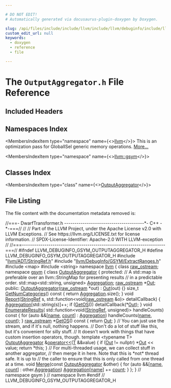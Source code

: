 ```yaml
---

# DO NOT EDIT!
# Automatically generated via docusaurus-plugin-doxygen by Doxygen.

slug: /api/files/include/include/llvm/include/llvm/debuginfo/include/llvm/debuginfo/gsym/outputaggregator-h
custom_edit_url: null
keywords:
  - doxygen
  - reference
  - file

---
```





# The `OutputAggregator.h` File Reference

<DoxygenPage pluginConfig={pluginConfig}>



## Included Headers

<IncludesList>
<IncludesListItem
  filePath="llvm/ADT/StringRef.h"
  permalink="/docs/api/files/include/include/llvm/include/llvm/adt/stringref-h"
  isLocal="true" />
<IncludesListItem
  filePath="llvm/DebugInfo/GSYM/ExtractRanges.h"
  permalink="/docs/api/files/include/include/llvm/include/llvm/debuginfo/include/llvm/debuginfo/gsym/extractranges-h"
  isLocal="true" />
<IncludesListItem
  filePath="map"
  permalink=""
  isLocal="false" />
<IncludesListItem
  filePath="string"
  permalink=""
  isLocal="false" />
</IncludesList>

## Namespaces Index

<MembersIndex>

<MembersIndexItem
  type="namespace"
  name={<><a href="/docs/api/namespaces/llvm">llvm</a></>}>
This is an optimization pass for GlobalISel generic memory operations. <a href="/docs/api/namespaces/llvm/#details">More...</a>
</MembersIndexItem>

<MembersIndexItem
  type="namespace"
  name={<><a href="/docs/api/namespaces/llvm/gsym">llvm::gsym</a></>}>
</MembersIndexItem>

</MembersIndex>

## Classes Index

<MembersIndex>

<MembersIndexItem
  type="class"
  name={<><a href="/docs/api/classes/llvm/gsym/outputaggregator">OutputAggregator</a></>}>
</MembersIndexItem>

</MembersIndex>


## File Listing

The file content with the documentation metadata removed is:

<ProgramListing>

<Link id="l00001" /><CodeLine lineNumber="1"><Highlight kind="comment">//===- DwarfTransformer.h ---------------------------------------&#42;- C++ -&#42;-===//</Highlight><Highlight kind="normal"></Highlight></CodeLine>
<Link id="l00002" /><CodeLine lineNumber="2"><Highlight kind="normal"></Highlight><Highlight kind="comment">//</Highlight><Highlight kind="normal"></Highlight></CodeLine>
<Link id="l00003" /><CodeLine lineNumber="3"><Highlight kind="normal"></Highlight><Highlight kind="comment">// Part of the LLVM Project, under the Apache License v2.0 with LLVM Exceptions.</Highlight><Highlight kind="normal"></Highlight></CodeLine>
<Link id="l00004" /><CodeLine lineNumber="4"><Highlight kind="normal"></Highlight><Highlight kind="comment">// See https://llvm.org/LICENSE.txt for license information.</Highlight><Highlight kind="normal"></Highlight></CodeLine>
<Link id="l00005" /><CodeLine lineNumber="5"><Highlight kind="normal"></Highlight><Highlight kind="comment">// SPDX-License-Identifier: Apache-2.0 WITH LLVM-exception</Highlight><Highlight kind="normal"></Highlight></CodeLine>
<Link id="l00006" /><CodeLine lineNumber="6"><Highlight kind="normal"></Highlight><Highlight kind="comment">//</Highlight><Highlight kind="normal"></Highlight></CodeLine>
<Link id="l00007" /><CodeLine lineNumber="7"><Highlight kind="normal"></Highlight><Highlight kind="comment">//===----------------------------------------------------------------------===//</Highlight><Highlight kind="normal"></Highlight></CodeLine>
<Link id="l00008" /><CodeLine lineNumber="8"><Highlight kind="normal"></Highlight></CodeLine>
<Link id="l00009" /><CodeLine lineNumber="9"><Highlight kind="normal"></Highlight><Highlight kind="preprocessor">#ifndef LLVM&#95;DEBUGINFO&#95;GSYM&#95;OUTPUTAGGREGATOR&#95;H</Highlight><Highlight kind="normal"></Highlight></CodeLine>
<Link id="l00010" /><CodeLine lineNumber="10"><Highlight kind="normal"></Highlight><Highlight kind="preprocessor">#define LLVM&#95;DEBUGINFO&#95;GSYM&#95;OUTPUTAGGREGATOR&#95;H</Highlight><Highlight kind="normal"></Highlight></CodeLine>
<Link id="l00011" /><CodeLine lineNumber="11"><Highlight kind="normal"></Highlight></CodeLine>
<Link id="l00012" /><CodeLine lineNumber="12"><Highlight kind="normal"></Highlight><Highlight kind="preprocessor">#include &quot;<a href="/docs/api/files/include/include/llvm/include/llvm/adt/stringref-h">llvm/ADT/StringRef.h</a>&quot;</Highlight><Highlight kind="normal"></Highlight></CodeLine>
<Link id="l00013" /><CodeLine lineNumber="13"><Highlight kind="normal"></Highlight><Highlight kind="preprocessor">#include &quot;<a href="/docs/api/files/include/include/llvm/include/llvm/debuginfo/include/llvm/debuginfo/gsym/extractranges-h">llvm/DebugInfo/GSYM/ExtractRanges.h</a>&quot;</Highlight><Highlight kind="normal"></Highlight></CodeLine>
<Link id="l00014" /><CodeLine lineNumber="14"><Highlight kind="normal"></Highlight></CodeLine>
<Link id="l00015" /><CodeLine lineNumber="15"><Highlight kind="normal"></Highlight><Highlight kind="preprocessor">#include &lt;map&gt;</Highlight><Highlight kind="normal"></Highlight></CodeLine>
<Link id="l00016" /><CodeLine lineNumber="16"><Highlight kind="normal"></Highlight><Highlight kind="preprocessor">#include &lt;string&gt;</Highlight><Highlight kind="normal"></Highlight></CodeLine>
<Link id="l00017" /><CodeLine lineNumber="17"><Highlight kind="normal"></Highlight></CodeLine>
<Link id="l00018" /><CodeLine lineNumber="18"><Highlight kind="normal"></Highlight><Highlight kind="keyword">namespace </Highlight><Highlight kind="normal"><a href="/docs/api/namespaces/llvm">llvm</a> &#123;</Highlight></CodeLine>
<Link id="l00019" /><CodeLine lineNumber="19"><Highlight kind="normal"></Highlight></CodeLine>
<Link id="l00020" /><CodeLine lineNumber="20"><Highlight kind="normal"></Highlight><Highlight kind="keyword">class </Highlight><Highlight kind="normal"><a href="/docs/api/classes/llvm/raw-ostream">raw&#95;ostream</a>;</Highlight></CodeLine>
<Link id="l00021" /><CodeLine lineNumber="21"><Highlight kind="normal"></Highlight></CodeLine>
<Link id="l00022" /><CodeLine lineNumber="22"><Highlight kind="normal"></Highlight><Highlight kind="keyword">namespace </Highlight><Highlight kind="normal"><a href="/docs/api/namespaces/llvm/gsym">gsym</a> &#123;</Highlight></CodeLine>
<Link id="l00023" /><CodeLine lineNumber="23"><Highlight kind="normal"></Highlight></CodeLine>
<Link id="l00024" /><CodeLine lineNumber="24" lineLink="/docs/api/classes/llvm/gsym/outputaggregator"><Highlight kind="normal"></Highlight><Highlight kind="keyword">class </Highlight><Highlight kind="normal"><a href="/docs/api/classes/llvm/gsym/outputaggregator/#a2e3b3b19e6adfc366f706660aa8255e8">OutputAggregator</a> &#123;</Highlight></CodeLine>
<Link id="l00025" /><CodeLine lineNumber="25"><Highlight kind="normal"></Highlight><Highlight kind="keyword">protected</Highlight><Highlight kind="normal">:</Highlight></CodeLine>
<Link id="l00026" /><CodeLine lineNumber="26"><Highlight kind="normal">  </Highlight><Highlight kind="comment">// A std::map is preferable over an llvm::StringMap for presenting results</Highlight><Highlight kind="normal"></Highlight></CodeLine>
<Link id="l00027" /><CodeLine lineNumber="27"><Highlight kind="normal">  </Highlight><Highlight kind="comment">// in a predictable order.</Highlight><Highlight kind="normal"></Highlight></CodeLine>
<Link id="l00028" /><CodeLine lineNumber="28" lineLink="/docs/api/classes/llvm/gsym/outputaggregator/#ac059d31fd5f633ad6cfe296be8ff3c4f"><Highlight kind="normal">  std::map&lt;std::string, unsigned&gt; <a href="/docs/api/classes/llvm/gsym/outputaggregator/#ac059d31fd5f633ad6cfe296be8ff3c4f">Aggregation</a>;</Highlight></CodeLine>
<Link id="l00029" /><CodeLine lineNumber="29" lineLink="/docs/api/classes/llvm/gsym/outputaggregator/#a753aa5926e1055414cb09133ac724b90"><Highlight kind="normal">  <a href="/docs/api/classes/llvm/raw-ostream">raw&#95;ostream</a> &#42;<a href="/docs/api/classes/llvm/gsym/outputaggregator/#a753aa5926e1055414cb09133ac724b90">Out</a>;</Highlight></CodeLine>
<Link id="l00030" /><CodeLine lineNumber="30"><Highlight kind="normal"></Highlight></CodeLine>
<Link id="l00031" /><CodeLine lineNumber="31"><Highlight kind="normal"></Highlight><Highlight kind="keyword">public</Highlight><Highlight kind="normal">:</Highlight></CodeLine>
<Link id="l00032" /><CodeLine lineNumber="32" lineLink="/docs/api/classes/llvm/gsym/outputaggregator/#a2e3b3b19e6adfc366f706660aa8255e8"><Highlight kind="normal">  <a href="/docs/api/classes/llvm/gsym/outputaggregator/#a2e3b3b19e6adfc366f706660aa8255e8">OutputAggregator</a>(<a href="/docs/api/classes/llvm/raw-ostream">raw&#95;ostream</a> &#42;out) : <a href="/docs/api/classes/llvm/gsym/outputaggregator/#a753aa5926e1055414cb09133ac724b90">Out</a>(out) &#123;&#125;</Highlight></CodeLine>
<Link id="l00033" /><CodeLine lineNumber="33"><Highlight kind="normal"></Highlight></CodeLine>
<Link id="l00034" /><CodeLine lineNumber="34" lineLink="/docs/api/classes/llvm/gsym/outputaggregator/#a6dea9185bb17ec8a2eb7d7dba79a21f5"><Highlight kind="normal">  </Highlight><Highlight kind="keywordtype">size&#95;t</Highlight><Highlight kind="normal"> <a href="/docs/api/classes/llvm/gsym/outputaggregator/#a6dea9185bb17ec8a2eb7d7dba79a21f5">GetNumCategories</a>()</Highlight><Highlight kind="keyword"> const </Highlight><Highlight kind="normal">&#123; </Highlight><Highlight kind="keywordflow">return</Highlight><Highlight kind="normal"> <a href="/docs/api/classes/llvm/gsym/outputaggregator/#ac059d31fd5f633ad6cfe296be8ff3c4f">Aggregation</a>.size(); &#125;</Highlight></CodeLine>
<Link id="l00035" /><CodeLine lineNumber="35"><Highlight kind="normal"></Highlight></CodeLine>
<Link id="l00036" /><CodeLine lineNumber="36" lineLink="/docs/api/classes/llvm/gsym/outputaggregator/#a051eee638f618d1ebe54f433350b7c1d"><Highlight kind="normal">  </Highlight><Highlight kind="keywordtype">void</Highlight><Highlight kind="normal"> <a href="/docs/api/classes/llvm/gsym/outputaggregator/#a051eee638f618d1ebe54f433350b7c1d">Report</a>(<a href="/docs/api/classes/llvm/stringref">StringRef</a> s, std::function&lt;</Highlight><Highlight kind="keywordtype">void</Highlight><Highlight kind="normal">(<a href="/docs/api/classes/llvm/raw-ostream">raw&#95;ostream</a> &amp;o)&gt; detailCallback) &#123;</Highlight></CodeLine>
<Link id="l00037" /><CodeLine lineNumber="37"><Highlight kind="normal">    <a href="/docs/api/classes/llvm/gsym/outputaggregator/#ac059d31fd5f633ad6cfe296be8ff3c4f">Aggregation</a>&#91;std::string(s)&#93;++;</Highlight></CodeLine>
<Link id="l00038" /><CodeLine lineNumber="38"><Highlight kind="normal">    </Highlight><Highlight kind="keywordflow">if</Highlight><Highlight kind="normal"> (<a href="/docs/api/classes/llvm/gsym/outputaggregator/#ac1be2c7a42ac407e8eac9396768207dc">GetOS</a>())</Highlight></CodeLine>
<Link id="l00039" /><CodeLine lineNumber="39"><Highlight kind="normal">      detailCallback(&#42;<a href="/docs/api/classes/llvm/gsym/outputaggregator/#a753aa5926e1055414cb09133ac724b90">Out</a>);</Highlight></CodeLine>
<Link id="l00040" /><CodeLine lineNumber="40"><Highlight kind="normal">  &#125;</Highlight></CodeLine>
<Link id="l00041" /><CodeLine lineNumber="41"><Highlight kind="normal"></Highlight></CodeLine>
<Link id="l00042" /><CodeLine lineNumber="42" lineLink="/docs/api/classes/llvm/gsym/outputaggregator/#a987b74f13eb2c94d22fb702c55b55527"><Highlight kind="normal">  </Highlight><Highlight kind="keywordtype">void</Highlight><Highlight kind="normal"> <a href="/docs/api/classes/llvm/gsym/outputaggregator/#a987b74f13eb2c94d22fb702c55b55527">EnumerateResults</a>(</Highlight></CodeLine>
<Link id="l00043" /><CodeLine lineNumber="43"><Highlight kind="normal">      std::function&lt;</Highlight><Highlight kind="keywordtype">void</Highlight><Highlight kind="normal">(<a href="/docs/api/classes/llvm/stringref">StringRef</a>, </Highlight><Highlight kind="keywordtype">unsigned</Highlight><Highlight kind="normal">)&gt; handleCounts)</Highlight><Highlight kind="keyword"> const </Highlight><Highlight kind="normal">&#123;</Highlight></CodeLine>
<Link id="l00044" /><CodeLine lineNumber="44"><Highlight kind="normal">    </Highlight><Highlight kind="keywordflow">for</Highlight><Highlight kind="normal"> (</Highlight><Highlight kind="keyword">auto</Highlight><Highlight kind="normal"> &amp;&amp;&#91;<a href="/docs/api/files/lib/lib/target/lib/target/aarch64/smeabipass-cpp/#a8f8f80d37794cde9472343e4487ba3eb">name</a>, <a href="/docs/api/namespaces/llvm/#ab1772fd431decccb7926d484ea223db7">count</a>&#93; : <a href="/docs/api/classes/llvm/gsym/outputaggregator/#ac059d31fd5f633ad6cfe296be8ff3c4f">Aggregation</a>)</Highlight></CodeLine>
<Link id="l00045" /><CodeLine lineNumber="45"><Highlight kind="normal">      handleCounts(<a href="/docs/api/files/lib/lib/target/lib/target/aarch64/smeabipass-cpp/#a8f8f80d37794cde9472343e4487ba3eb">name</a>, <a href="/docs/api/namespaces/llvm/#ab1772fd431decccb7926d484ea223db7">count</a>);</Highlight></CodeLine>
<Link id="l00046" /><CodeLine lineNumber="46"><Highlight kind="normal">  &#125;</Highlight></CodeLine>
<Link id="l00047" /><CodeLine lineNumber="47"><Highlight kind="normal"></Highlight></CodeLine>
<Link id="l00048" /><CodeLine lineNumber="48" lineLink="/docs/api/classes/llvm/gsym/outputaggregator/#ac1be2c7a42ac407e8eac9396768207dc"><Highlight kind="normal">  <a href="/docs/api/classes/llvm/raw-ostream">raw&#95;ostream</a> &#42;<a href="/docs/api/classes/llvm/gsym/outputaggregator/#ac1be2c7a42ac407e8eac9396768207dc">GetOS</a>()</Highlight><Highlight kind="keyword"> const </Highlight><Highlight kind="normal">&#123; </Highlight><Highlight kind="keywordflow">return</Highlight><Highlight kind="normal"> <a href="/docs/api/classes/llvm/gsym/outputaggregator/#a753aa5926e1055414cb09133ac724b90">Out</a>; &#125;</Highlight></CodeLine>
<Link id="l00049" /><CodeLine lineNumber="49"><Highlight kind="normal"></Highlight></CodeLine>
<Link id="l00050" /><CodeLine lineNumber="50"><Highlight kind="normal">  </Highlight><Highlight kind="comment">// You can just use the stream, and if it&#39;s null, nothing happens.</Highlight><Highlight kind="normal"></Highlight></CodeLine>
<Link id="l00051" /><CodeLine lineNumber="51"><Highlight kind="normal">  </Highlight><Highlight kind="comment">// Don&#39;t do a lot of stuff like this, but it&#39;s convenient for silly stuff.</Highlight><Highlight kind="normal"></Highlight></CodeLine>
<Link id="l00052" /><CodeLine lineNumber="52"><Highlight kind="normal">  </Highlight><Highlight kind="comment">// It doesn&#39;t work with things that have custom insertion operators, though.</Highlight><Highlight kind="normal"></Highlight></CodeLine>
<Link id="l00053" /><CodeLine lineNumber="53" lineLink="/docs/api/classes/llvm/gsym/outputaggregator/#a81964fff9dc7844a7c7f48185a827e34"><Highlight kind="normal">  </Highlight><Highlight kind="keyword">template</Highlight><Highlight kind="normal"> &lt;</Highlight><Highlight kind="keyword">typename</Highlight><Highlight kind="normal"> T&gt; <a href="/docs/api/classes/llvm/gsym/outputaggregator/#a2e3b3b19e6adfc366f706660aa8255e8">OutputAggregator</a> &amp;<a href="/docs/api/classes/llvm/gsym/outputaggregator/#a81964fff9dc7844a7c7f48185a827e34">operator&lt;&lt;</a>(<a href="/docs/api/files/lib/lib/target/lib/target/mips/mips16isellowering-cpp/#a0acb682b8260ab1c60b918599864e2e5">T</a> &amp;&amp;value) &#123;</Highlight></CodeLine>
<Link id="l00054" /><CodeLine lineNumber="54"><Highlight kind="normal">    </Highlight><Highlight kind="keywordflow">if</Highlight><Highlight kind="normal"> (<a href="/docs/api/classes/llvm/gsym/outputaggregator/#a753aa5926e1055414cb09133ac724b90">Out</a> != </Highlight><Highlight kind="keyword">nullptr</Highlight><Highlight kind="normal">)</Highlight></CodeLine>
<Link id="l00055" /><CodeLine lineNumber="55"><Highlight kind="normal">      &#42;<a href="/docs/api/classes/llvm/gsym/outputaggregator/#a753aa5926e1055414cb09133ac724b90">Out</a> &lt;&lt; value;</Highlight></CodeLine>
<Link id="l00056" /><CodeLine lineNumber="56"><Highlight kind="normal">    </Highlight><Highlight kind="keywordflow">return</Highlight><Highlight kind="normal"> &#42;</Highlight><Highlight kind="keyword">this</Highlight><Highlight kind="normal">;</Highlight></CodeLine>
<Link id="l00057" /><CodeLine lineNumber="57"><Highlight kind="normal">  &#125;</Highlight></CodeLine>
<Link id="l00058" /><CodeLine lineNumber="58"><Highlight kind="normal"></Highlight></CodeLine>
<Link id="l00059" /><CodeLine lineNumber="59"><Highlight kind="normal">  </Highlight><Highlight kind="comment">// For multi-threaded usage, we can collect stuff in another aggregator,</Highlight><Highlight kind="normal"></Highlight></CodeLine>
<Link id="l00060" /><CodeLine lineNumber="60"><Highlight kind="normal">  </Highlight><Highlight kind="comment">// then merge it in here. Note that this is &#42;not&#42; thread safe. It is up to</Highlight><Highlight kind="normal"></Highlight></CodeLine>
<Link id="l00061" /><CodeLine lineNumber="61"><Highlight kind="normal">  </Highlight><Highlight kind="comment">// the caller to ensure that this is only called from one thread at a time.</Highlight><Highlight kind="normal"></Highlight></CodeLine>
<Link id="l00062" /><CodeLine lineNumber="62" lineLink="/docs/api/classes/llvm/gsym/outputaggregator/#af65bf7475eed416d9de9a4a5e5e5ad2f"><Highlight kind="normal">  </Highlight><Highlight kind="keywordtype">void</Highlight><Highlight kind="normal"> <a href="/docs/api/classes/llvm/gsym/outputaggregator/#af65bf7475eed416d9de9a4a5e5e5ad2f">Merge</a>(</Highlight><Highlight kind="keyword">const</Highlight><Highlight kind="normal"> <a href="/docs/api/classes/llvm/gsym/outputaggregator/#a2e3b3b19e6adfc366f706660aa8255e8">OutputAggregator</a> &amp;other) &#123;</Highlight></CodeLine>
<Link id="l00063" /><CodeLine lineNumber="63"><Highlight kind="normal">    </Highlight><Highlight kind="keywordflow">for</Highlight><Highlight kind="normal"> (</Highlight><Highlight kind="keyword">auto</Highlight><Highlight kind="normal"> &amp;&amp;&#91;<a href="/docs/api/files/lib/lib/target/lib/target/aarch64/smeabipass-cpp/#a8f8f80d37794cde9472343e4487ba3eb">name</a>, <a href="/docs/api/namespaces/llvm/#ab1772fd431decccb7926d484ea223db7">count</a>&#93; : other.<a href="/docs/api/classes/llvm/gsym/outputaggregator/#ac059d31fd5f633ad6cfe296be8ff3c4f">Aggregation</a>)</Highlight></CodeLine>
<Link id="l00064" /><CodeLine lineNumber="64"><Highlight kind="normal">      <a href="/docs/api/classes/llvm/gsym/outputaggregator/#ac059d31fd5f633ad6cfe296be8ff3c4f">Aggregation</a>&#91;<a href="/docs/api/files/lib/lib/target/lib/target/aarch64/smeabipass-cpp/#a8f8f80d37794cde9472343e4487ba3eb">name</a>&#93; += <a href="/docs/api/namespaces/llvm/#ab1772fd431decccb7926d484ea223db7">count</a>;</Highlight></CodeLine>
<Link id="l00065" /><CodeLine lineNumber="65"><Highlight kind="normal">  &#125;</Highlight></CodeLine>
<Link id="l00066" /><CodeLine lineNumber="66"><Highlight kind="normal">&#125;;</Highlight></CodeLine>
<Link id="l00067" /><CodeLine lineNumber="67"><Highlight kind="normal"></Highlight></CodeLine>
<Link id="l00068" /><CodeLine lineNumber="68"><Highlight kind="normal">&#125; </Highlight><Highlight kind="comment">// namespace gsym</Highlight><Highlight kind="normal"></Highlight></CodeLine>
<Link id="l00069" /><CodeLine lineNumber="69"><Highlight kind="normal">&#125; </Highlight><Highlight kind="comment">// namespace llvm</Highlight><Highlight kind="normal"></Highlight></CodeLine>
<Link id="l00070" /><CodeLine lineNumber="70"><Highlight kind="normal"></Highlight></CodeLine>
<Link id="l00071" /><CodeLine lineNumber="71"><Highlight kind="normal"></Highlight><Highlight kind="preprocessor">#endif </Highlight><Highlight kind="comment">// LLVM&#95;DEBUGINFO&#95;GSYM&#95;OUTPUTAGGREGATOR&#95;H</Highlight><Highlight kind="normal"></Highlight></CodeLine>

</ProgramListing>


</DoxygenPage>
